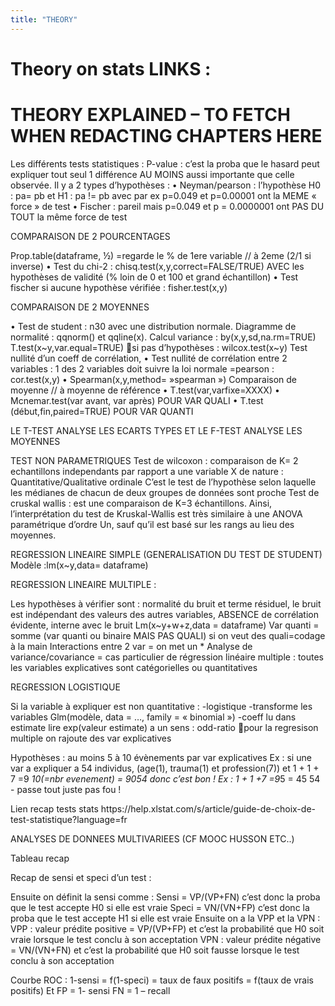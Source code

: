 ---
title: "THEORY"
---

# Theory on stats LINKS :


# THEORY EXPLAINED --\ TO FETCH WHEN REDACTING CHAPTERS HERE

Les différents tests statistiques :
P-value : c’est la proba que le hasard peut expliquer tout seul 1 différence AU MOINS aussi importante que celle observée.
Il y a 2 types d’hypothèses :
•	Neyman/pearson : l’hypothèse H0 : pa= pb et H1 : pa != pb avec par ex p=0.049 et p=0.00001 ont la MEME « force » de test
•	Fischer : pareil mais p=0.049 et p = 0.0000001 ont PAS DU TOUT la même force de test

COMPARAISON DE 2 POURCENTAGES

Prop.table(dataframe, ½) =regarde le % de 1ere variable // à 2eme (2/1 si inverse)
•	Test du chi-2 : chisq.test(x,y,correct=FALSE/TRUE)   AVEC les hypothèses de validité (% loin de 0 et 100 et grand échantillon)
•	Test fischer si aucune hypothèse vérifiée : fisher.test(x,y)

COMPARAISON DE 2 MOYENNES

•	Test de student : n30 avec une distribution normale. Diagramme de normalité : qqnorm() et qqline(x). Calcul variance : by(x,y,sd,na.rm=TRUE)
T.test(x~y,var.equal=TRUE)
si pas d’hypothèses : wilcox.test(x~y)
Test nullité d’un coeff de corrélation,
•	Test nullité de corrélation entre 2 variables : 1 des 2 variables doit suivre la loi normale =pearson : cor.test(x,y)
•	Spearman(x,y,method= »spearman »)
Comparaison de moyenne // à moyenne de référence
•	T.test(var,varfixe=XXXX)
•	Mcnemar.test(var avant, var après)  POUR VAR QUALI
•	T.test (début,fin,paired=TRUE)  POUR VAR QUANTI

LE T-TEST ANALYSE LES ECARTS TYPES ET LE F-TEST ANALYSE LES MOYENNES

TEST NON PARAMETRIQUES
Test de wilcoxon : comparaison de K= 2 echantillons independants par rapport a une variable X de nature : Quantitative/Qualitative ordinale
C'est le test de l'hypothèse selon laquelle les médianes de chacun de deux groupes de données sont proche
Test de cruskal wallis : est une comparaison de K=3 échantillons. Ainsi, l'interprétation du test de Kruskal-Wallis est très similaire à une ANOVA paramétrique d'ordre Un, sauf qu'il est basé sur les rangs au lieu des moyennes.


REGRESSION LINEAIRE SIMPLE (GENERALISATION DU TEST DE STUDENT)
Modèle :lm(x~y,data= dataframe)

REGRESSION LINEAIRE MULTIPLE :

Les hypothèses à vérifier sont : normalité du bruit et terme résiduel, le bruit est indépendant des valeurs des autres variables, ABSENCE de corrélation évidente, interne avec le bruit
Lm(x~y+w+z,data = dataframe)
Var quanti = somme (var quanti ou binaire MAIS PAS QUALI) si on veut des quali=codage à la main
Interactions entre 2 var = on met un *
Analyse de variance/covariance = cas particulier de régression linéaire multiple : toutes les variables explicatives sont catégorielles ou quantitatives

REGRESSION LOGISTIQUE

Si la variable à expliquer est non quantitative :
-logistique -transforme les variables
Glm(modèle, data = …, family = « binomial »)
-coeff lu dans estimate lire exp(valeur estimate) a un sens : odd-ratio
pour la regresison multiple on rajoute des var explicatives

Hypothèses : au moins 5 à 10 évènements par var explicatives
Ex : si une var a expliquer a 54 individus, (age(1), trauma(1) et profession(7)) et 1 + 1 + 7 =9 *10(=nbr evenement) = 9054 donc c’est bon !
Ex : 1 + 1 +7 =9*5 = 45  54 - passe tout juste  pas fou !

Lien recap tests stats
https://help.xlstat.com/s/article/guide-de-choix-de-test-statistique?language=fr

ANALYSES DE DONNEES MULTIVARIEES (CF MOOC HUSSON ETC..)

Tableau recap
 


Recap de sensi et speci d’un test :
 
Ensuite on définit la sensi comme :
Sensi = VP/(VP+FN) c’est donc la proba que le test accepte H0 si elle est vraie
Speci = VN/(VN+FP) c’est donc la proba que le test accepte H1 si elle est vraie
Ensuite on a la VPP et la VPN :
VPP : valeur prédite positive = VP/(VP+FP) et c’est la probabilité que H0 soit vraie lorsque le test conclu à son acceptation
VPN : valeur prédite négative = VN/(VN+FN) et c’est la probabilité que H0 soit fausse lorsque le test conclu à son acceptation

Courbe ROC : 1-sensi = f(1-speci) = taux de faux positifs = f(taux de vrais positifs)
Et FP = 1- sensi
FN = 1 – recall

